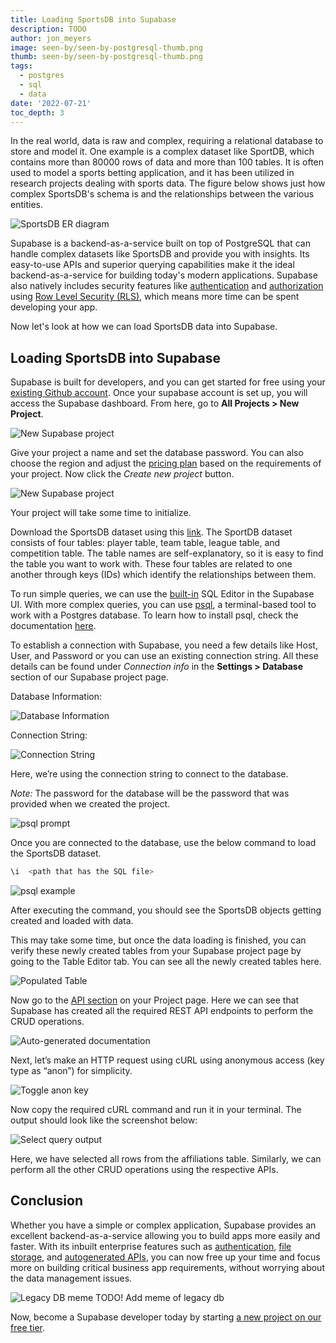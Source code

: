 ```yaml
---
title: Loading SportsDB into Supabase
description: TODO
author: jon_meyers
image: seen-by/seen-by-postgresql-thumb.png
thumb: seen-by/seen-by-postgresql-thumb.png
tags:
  - postgres
  - sql
  - data
date: '2022-07-21'
toc_depth: 3
---
```


In the real world, data is raw and complex, requiring a relational database to store and model it. One example is a complex dataset like SportDB, which contains more than 80000 rows of data and more than 100 tables. It is often used to model a sports betting application, and it has been utilized in research projects dealing with sports data. The figure below shows just how complex SportsDB's schema is and the relationships between the various entities.

![SportsDB ER diagram](http://www.sportsdb.org/modules/sd/assets/downloads/sportsdb-29.jpg)

Supabase is a backend-as-a-service built on top of PostgreSQL that can handle complex datasets like SportsDB and provide you with insights. Its easy-to-use APIs and superior querying capabilities make it the ideal backend-as-a-service for building today's modern applications. Supabase also natively includes security features like [authentication](https://supabase.com/docs/guides/auth/intro#authentication) and [authorization](https://supabase.com/docs/guides/auth/intro#authorization) using [Row Level Security (RLS)](https://supabase.com/docs/guides/auth/row-level-security), which means more time can be spent developing your app.

Now let's look at how we can load SportsDB data into Supabase.

## Loading SportsDB into Supabase

Supabase is built for developers, and you can get started for free using your [existing Github account](https://app.supabase.io). Once your supabase account is set up, you will access the Supabase dashboard. From here, go to **All Projects > New Project**.

![New Supabase project](/images/blog/sports-db/new-project-button.png)

Give your project a name and set the database password. You can also choose the region and adjust the [pricing plan](https://supabase.com/pricing) based on the requirements of your project. Now click the *Create new project* button.

![New Supabase project](/images/blog/sports-db/create-new-project.png)

Your project will take some time to initialize.

Download the SportsDB dataset using this [link](http://sportsdb.org/modules/sd/assets/downloads/sportsdb_sample_postgresql.zip). The SportDB dataset consists of four tables: player table, team table, league table, and competition table. The table names are self-explanatory, so it is easy to find the table you want to work with. These four tables are related to one another through keys (IDs) which identify the relationships between them.

To run simple queries, we can use the [built-in](https://supabase.com/docs/guides/database#the-sql-editor) SQL Editor in the Supabase UI. With more complex queries, you can use [psql](https://www.postgresql.org/docs/13/app-psql.html), a terminal-based tool to work with a Postgres database. To learn how to install psql, check the documentation [here](https://www.postgresql.org/download/).

To establish a connection with Supabase, you need a few details like Host, User, and Password or you can use an existing connection string. All these details can be found under *Connection info* in the **Settings > Database** section of our Supabase project page.

Database Information:

![Database Information](/images/blog/sports-db/database-information.png)

Connection String:

![Connection String](/images/blog/sports-db/connection-string.png)

Here, we’re using the connection string to connect to the database.

*Note:* The password for the database will be the password that was provided when we created the project.

![psql prompt](/images/blog/sports-db/psql-prompt.png)

Once you are connected to the database, use the below command to load the SportsDB dataset.

```bash
\i  <path that has the SQL file>
```

![psql example](/images/blog/sports-db/psql-example.png)

After executing the command, you should see the SportsDB objects getting created and loaded with data.

This may take some time, but once the data loading is finished, you can verify these newly created tables from your Supabase project page by going to the Table Editor tab. You can see all the newly created tables here.

![Populated Table](/images/blog/sports-db/populated-table.png)

Now go to the [API section](https://supabase.com/docs/guides/api#accessing-the-docs) on your Project page. Here we can see that Supabase has created all the required REST API endpoints to perform the CRUD operations.

![Auto-generated documentation](/images/blog/sports-db/auto-generated-documentation.png)

Next, let’s make an HTTP request using cURL using anonymous access (key type as “anon”) for simplicity.

![Toggle anon key](/images/blog/sports-db/toggle-anon-key.png)

Now copy the required cURL command and run it in your terminal. The output should look like the screenshot below:

![Select query output](/images/blog/sports-db/select-query-output.png)


Here, we have selected all rows from the affiliations table. Similarly, we can perform all the other CRUD operations using the respective APIs.

## Conclusion

Whether you have a simple or complex application, Supabase provides an excellent backend-as-a-service allowing you to build apps more easily and faster. With its inbuilt enterprise features such as [authentication](https://supabase.com/docs/guides/auth/intro#authentication), [file storage](https://supabase.com/docs/guides/storage#files), and [autogenerated APIs](https://supabase.com/docs/guides/api),  you can now free up your time and focus more on building critical business app requirements, without worrying about the data management issues.

![Legacy DB meme](/images/blog/sports-db/legacy-db-meme.png)
TODO! Add meme of legacy db

Now, become a Supabase developer today by starting [a new project on our free tier](https://api.supabase.io/platform/login).
